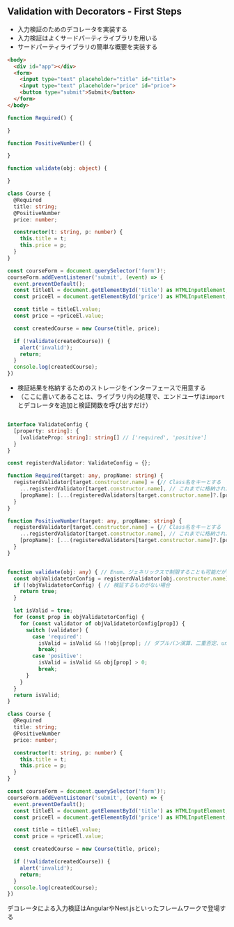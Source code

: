 ## Validation with Decorators - First Steps

- 入力検証のためのデコレータを実装する
- 入力検証はよくサードパーティライブラリを用いる
- サードパーティライブラリの簡単な概要を実装する
```html filename="formを追加する"
<body>
  <div id="app"></div>
  <form>
    <input type="text" placeholder="title" id="title">
    <input type="text" placeholder="price" id="price">
    <button type="submit">Submit</button>
  </form>
</body>
```

```ts filename="やりたいことイメージ"
function Required() {

}

function PositiveNumber() {

}

function validate(obj: object) {

}

class Course {
  @Required
  title: string;
  @PositiveNumber
  price: number;

  constructor(t: string, p: number) {
    this.title = t;
    this.price = p;
  }
}

const courseForm = document.querySelector('form')!;
courseForm.addEventListener('submit', (event) => {
  event.preventDefault();
  const titleEl = document.getElementById('title') as HTMLInputElement;
  const priceEl = document.getElementById('price') as HTMLInputElement;

  const title = titleEl.value;
  const price = +priceEl.value;

  const createdCourse = new Course(title, price);

  if (!validate(createdCourse)) {
    alert('invalid');
    return;
  }
  console.log(createdCourse);
})
```

- 検証結果を格納するためのストレージをインターフェースで用意する
- （ここに書いてあることは、ライブラリ内の処理で、エンドユーザは`import`とデコレータを追加と検証関数を呼び出すだけ）
```ts

interface ValidateConfig {
  [property: string]: {
    [validateProp: string]: string[] // ['required', 'positive']
  }
}

const registerdValidator: ValidateConfig = {};

function Required(target: any, propName: string) {
  registerdValidator[target.constructor.name] = {// Class名をキーとする
    ...registerdValidator[target.constructor.name], // これまでに格納されたvalidatorの値を保持する
    [propName]: [...(registeredValidators[target.constructor.name]?.[propName] ?? []), 'required']
  }
}

function PositiveNumber(target: any, propName: string) {
  registerdValidator[target.constructor.name] = {// Class名をキーとする
    ...registerdValidator[target.constructor.name], // これまでに格納されたvalidatorの値を保持する
    [propName]: [...(registeredValidators[target.constructor.name]?.[propName] ?? []), 'positive']
  }
}


function validate(obj: any) { // Enum、ジェネリックスで制限することも可能だが、管理が大変
  const objValidatetorConfig = registerdValidator[obj.constructor.name];
  if (!objValidatetorConfig) { // 検証するものがない場合
    return true;
  }

  let isValid = true;
  for (const prop in objValidatetorConfig) {
    for (const validator of objValidatetorConfig[prop]) {
      switch (validator) {
        case 'required':
          isValid = isValid && !!obj[prop]; // ダブルバン演算、二重否定、undefinedをfalse: booleanに変換してから再度否定
          break;
        case 'positive':
          isValid = isValid && obj[prop] > 0;
          break;
      }
    }
  }
  return isValid;
}

class Course {
  @Required
  title: string;
  @PositiveNumber
  price: number;

  constructor(t: string, p: number) {
    this.title = t;
    this.price = p;
  }
}

const courseForm = document.querySelector('form')!;
courseForm.addEventListener('submit', (event) => {
  event.preventDefault();
  const titleEl = document.getElementById('title') as HTMLInputElement;
  const priceEl = document.getElementById('price') as HTMLInputElement;

  const title = titleEl.value;
  const price = +priceEl.value;

  const createdCourse = new Course(title, price);

  if (!validate(createdCourse)) {
    alert('invalid');
    return;
  }
  console.log(createdCourse);
})
```

デコレータによる入力検証はAngularやNest.jsといったフレームワークで登場する